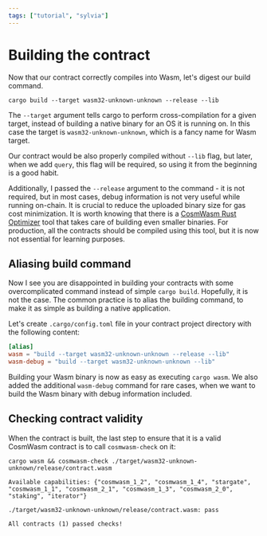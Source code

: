 ```yaml
---
tags: ["tutorial", "sylvia"]
---
```


# Building the contract

Now that our contract correctly compiles into Wasm, let's digest our build command.

```shell copy filename="TERMINAL"
cargo build --target wasm32-unknown-unknown --release --lib
```

The `--target` argument tells cargo to perform cross-compilation for a given target, instead of
building a native binary for an OS it is running on. In this case the target is
`wasm32-unknown-unknown`, which is a fancy name for Wasm target.

Our contract would be also properly compiled without `--lib` flag, but later, when we add `query`,
this flag will be required, so using it from the beginning is a good habit.

Additionally, I passed the `--release` argument to the command - it is not required, but in most
cases, debug information is not very useful while running on-chain. It is crucial to reduce the
uploaded binary size for gas cost minimization. It is worth knowing that there is a
[CosmWasm Rust Optimizer](https://github.com/CosmWasm/rust-optimizer) tool that takes care of
building even smaller binaries. For production, all the contracts should be compiled using this
tool, but it is now not essential for learning purposes.

## Aliasing build command

Now I see you are disappointed in building your contracts with some overcomplicated command instead
of simple `cargo build`. Hopefully, it is not the case. The common practice is to alias the building
command, to make it as simple as building a native application.

Let's create `.cargo/config.toml` file in your contract project directory with the following
content:

```toml copy filename=".cargo/config.toml"
[alias]
wasm = "build --target wasm32-unknown-unknown --release --lib"
wasm-debug = "build --target wasm32-unknown-unknown --lib"
```

Building your Wasm binary is now as easy as executing `cargo wasm`. We also added the additional
`wasm-debug` command for rare cases, when we want to build the Wasm binary with debug information
included.

## Checking contract validity

When the contract is built, the last step to ensure that it is a valid CosmWasm contract is to call
`cosmwasm-check` on it:

```shell copy filename="TERMINAL"
cargo wasm && cosmwasm-check ./target/wasm32-unknown-unknown/release/contract.wasm
```

```shell filename="TERMINAL"
Available capabilities: {"cosmwasm_1_2", "cosmwasm_1_4", "stargate", "cosmwasm_1_1", "cosmwasm_2_1", "cosmwasm_1_3", "cosmwasm_2_0", "staking", "iterator"}

./target/wasm32-unknown-unknown/release/contract.wasm: pass

All contracts (1) passed checks!
```
